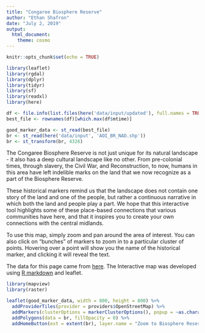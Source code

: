 ```yaml
---
title: "Congaree Biosphere Reserve"
author: "Ethan Shafron"
date: "July 2, 2019"
output: 
  html_document:
    theme: cosmo
---
```


```r
knitr::opts_chunk$set(echo = TRUE)
```


```r
library(leaflet)
library(rgdal)
library(dplyr)
library(tidyr)
library(sf)
library(readxl)
library(here)

df <- file.info(list.files(here('data/input/updated'), full.names = TRUE))
best_file <- rownames(df)[which.max(df$mtime)]

good_marker_data <- st_read(best_file)
br <- st_read(here('data/input', 'AOI_BR_NAD.shp'))
br <- st_transform(br, 4326)


```



The Congaree Biosphere Reserve is not just unique for its natural landscape - it also has a deep cultural landscape like no other. From pre-colonial times, through slavery, the Civil War, and Reconstruction, to now, humans in this area have left indelible marks on the land that we now recognize as a part of the Biosphere Reserve. 


These historical markers remind us that the landscape does not contain one story of the land and one of the people, but rather a continuous narrative in which both the land and people play a part. We hope that this interactive tool highlights some of these place-based connections that various communities have here, and that it inspires you to create your own connections with the central midlands.


To use this map, simply zoom and pan around the area of interest. You can also click on "bunches" of markers to zoom in to a particular cluster of points. Hovering over a point will show you the name of the historical marker, and clicking it will reveal the text.


The data for this page came from [here](https://www.google.com/maps/d/viewer?mid=1t3m4iA_-a3hA8J_oPtxxNJJ2M_A&ll=33.69049557907872%2C-81.32880159895848&z=7). The Interactive map was developed using [R markdown](https://rmarkdown.rstudio.com/) and leaflet.





```r
library(mapview)
library(raster)

leaflet(good_marker_data, width = 800, height = 800) %>%
  addProviderTiles(provider = providers$OpenStreetMap) %>%
  addMarkers(clusterOptions = markerClusterOptions(), popup = ~as.character(Text), label = ~as.character(`Marker.name...front`)) %>%
  addPolygons(data = br, fillOpacity = 0) %>%
  addHomeButton(ext = extent(br), layer.name = "Zoom to Biosphere Reserve", position = 'topright')

```


